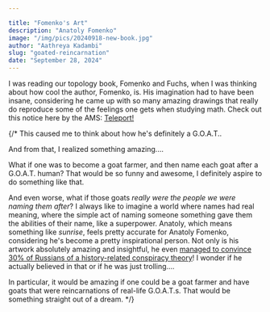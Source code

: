 ```yaml
---

title: "Fomenko's Art"
description: "Anatoly Fomenko"
image: "/img/pics/20240918-new-book.jpg"
author: "Aathreya Kadambi"
slug: "goated-reincarnation"
date: "September 28, 2024"
---
```


I was reading our topology book, Fomenko and Fuchs, when I was thinking about how cool the author, Fomenko, is. His imagination had to have been insane, considering he came up with so many amazing drawings that really do reproduce some of the feelings one gets when studying math. Check out this notice here by the AMS: <a href="https://chronologia.org/en/math_impressions/posters_notice.html" target="_blank">Teleport!</a>

{/* This caused me to think about how he's definitely a G.O.A.T.. 

And from that, I realized something amazing....

What if one was to become a goat farmer, and then name each goat after a G.O.A.T. human? That would be so funny and awesome, I definitely aspire to do something like that.

And even worse, what if those goats *really were the people we were naming them after*? I always like to imagine a world where names had real meaning, where the simple act of naming someone something gave them the abilities of their name, like a superpower. Anatoly, which means something like *sunrise*, feels pretty accurate for Anatoly Fomenko, considering he's become a pretty inspirational person. Not only is his artwork absolutely amazing and insightful, he even <a href="https://en.wikipedia.org/wiki/New_chronology_(Fomenko)">managed to convince 30% of Russians of a history-related conspiracy theory</a>! I wonder if he actually believed in that or if he was just trolling....

In particular, it would be amazing if one could be a goat farmer and have goats that were reincarnations of real-life G.O.A.T.s. That would be something straight out of a dream. */}